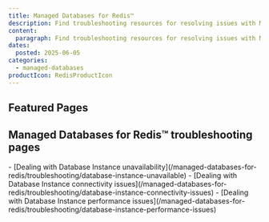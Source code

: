 ```yaml
---
title: Managed Databases for Redis™
description: Find troubleshooting resources for resolving issues with Managed Databases for Redis™.
content:
  paragraph: Find troubleshooting resources for resolving issues with Managed Databases for Redis™.
dates:
  posted: 2025-06-05
categories:
  - managed-databases
productIcon: RedisProductIcon
---
```


<ProductHeader
  productName="Managed Databases for Redis™ troubleshooting"
  productLogo="managedDatabase"
  description="Discover how to solve the most common issues in Scaleway Managed Databases for Redis™."
/>

## Featured Pages

<Grid>
    <Card
      title="Managed Databases for Redis™ FAQ"
      description="General info on Managed Databases"
      url="/managed-databases-for-postgresql-and-mysql/faq/"
      label="See more"
    />
    <Card
      title="How to connect to a Redis™ Database Instance"
      description="Connect to a Redis™ Instance"
      url="/managed-databases-for-redis/how-to/connect-to-redis-database-instance"
      label="See more"
    />
    <Card
      title="Security and Reliability"
      description="Best practices for security"
      url="/managed-databases-for-postgresql-and-mysql/reference-content/security-and-reliability/"
      label="See more"
    />
</Grid>
<Grid>
    <Card
      title="Ensuring data persistance"
      description="Learn more about data persistance in Redis™"
      url="/managed-databases-for-postgresql-and-mysql/reference-content/postgresql-extensions/"
      label="See more"
    />
    <Card
      title="Understanding default user permissions"
      description="Learn more about user permissions"
      url="/managed-databases-for-redis/reference-content/default-user-permissions"
      label="See more"
    />
</Grid>

## Managed Databases for Redis™ troubleshooting pages

<LinksList>
  - [Dealing with Database Instance unavailability](/managed-databases-for-redis/troubleshooting/database-instance-unavailable)
  - [Dealing with Database Instance connectivity issues](/managed-databases-for-redis/troubleshooting/database-instance-connectivity-issues)
  - [Dealing with Database Instance performance issues](/managed-databases-for-redis/troubleshooting/database-instance-performance-issues)
</LinksList>



